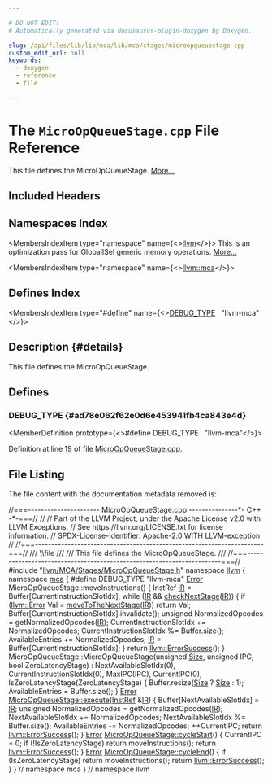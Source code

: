 ```yaml
---

# DO NOT EDIT!
# Automatically generated via docusaurus-plugin-doxygen by Doxygen.

slug: /api/files/lib/lib/mca/lib/mca/stages/microopqueuestage-cpp
custom_edit_url: null
keywords:
  - doxygen
  - reference
  - file

---
```





# The `MicroOpQueueStage.cpp` File Reference

<DoxygenPage pluginConfig={pluginConfig}>

This file defines the MicroOpQueueStage. <a href="#details">More...</a>

## Included Headers

<IncludesList>
<IncludesListItem
  filePath="llvm/MCA/Stages/MicroOpQueueStage.h"
  permalink="/docs/api/files/include/include/llvm/include/llvm/mca/include/llvm/mca/stages/microopqueuestage-h"
  isLocal="true" />
</IncludesList>

## Namespaces Index

<MembersIndex>

<MembersIndexItem
  type="namespace"
  name={<><a href="/docs/api/namespaces/llvm">llvm</a></>}>
This is an optimization pass for GlobalISel generic memory operations. <a href="/docs/api/namespaces/llvm/#details">More...</a>
</MembersIndexItem>

<MembersIndexItem
  type="namespace"
  name={<><a href="/docs/api/namespaces/llvm/mca">llvm::mca</a></>}>
</MembersIndexItem>

</MembersIndex>

## Defines Index

<MembersIndex>

<MembersIndexItem
  type="#define"
  name={<><a href="#ad78e062f62e0d6e453941fb4ca843e4d">DEBUG&#95;TYPE</a>&nbsp;&nbsp;&nbsp;&quot;llvm-mca&quot;</>}>
</MembersIndexItem>

</MembersIndex>

## Description {#details}

This file defines the MicroOpQueueStage.

<SectionDefinition>

## Defines

### DEBUG&#95;TYPE {#ad78e062f62e0d6e453941fb4ca843e4d}

<MemberDefinition
  prototype={<>#define DEBUG&#95;TYPE&nbsp;&nbsp;&nbsp;&quot;llvm-mca&quot;</>}>

Definition at line <a href="#l00019">19</a> of file <a href="/docs/api/files/lib/lib/mca/lib/mca/stages/microopqueuestage-cpp">MicroOpQueueStage.cpp</a>.
</MemberDefinition>

</SectionDefinition>

## File Listing

The file content with the documentation metadata removed is:

<ProgramListing>

<Link id="l00001" /><CodeLine lineNumber="1"><span class="doxyHighlightComment">//===---------------------- MicroOpQueueStage.cpp ---------------&#42;- C++ -&#42;-===//</span></CodeLine>
<Link id="l00002" /><CodeLine lineNumber="2"><span class="doxyHighlightComment">//</span></CodeLine>
<Link id="l00003" /><CodeLine lineNumber="3"><span class="doxyHighlightComment">// Part of the LLVM Project, under the Apache License v2.0 with LLVM Exceptions.</span></CodeLine>
<Link id="l00004" /><CodeLine lineNumber="4"><span class="doxyHighlightComment">// See https://llvm.org/LICENSE.txt for license information.</span></CodeLine>
<Link id="l00005" /><CodeLine lineNumber="5"><span class="doxyHighlightComment">// SPDX-License-Identifier: Apache-2.0 WITH LLVM-exception</span></CodeLine>
<Link id="l00006" /><CodeLine lineNumber="6"><span class="doxyHighlightComment">//</span></CodeLine>
<Link id="l00007" /><CodeLine lineNumber="7"><span class="doxyHighlightComment">//===----------------------------------------------------------------------===//</span></CodeLine>
<Link id="l00008" /><CodeLine lineNumber="8"><span class="doxyHighlightComment">/// \\file</span></CodeLine>
<Link id="l00009" /><CodeLine lineNumber="9"><span class="doxyHighlightComment">///</span></CodeLine>
<Link id="l00010" /><CodeLine lineNumber="10"><span class="doxyHighlightComment">/// This file defines the MicroOpQueueStage.</span></CodeLine>
<Link id="l00011" /><CodeLine lineNumber="11"><span class="doxyHighlightComment">///</span></CodeLine>
<Link id="l00012" /><CodeLine lineNumber="12"><span class="doxyHighlightComment">//===----------------------------------------------------------------------===//</span></CodeLine>
<Link id="l00013" /><CodeLine lineNumber="13"></CodeLine>
<Link id="l00014" /><CodeLine lineNumber="14"><span class="doxyHighlightPreprocessor">#include &quot;<a href="/docs/api/files/include/include/llvm/include/llvm/mca/include/llvm/mca/stages/microopqueuestage-h">llvm/MCA/Stages/MicroOpQueueStage.h</a>&quot;</span></CodeLine>
<Link id="l00015" /><CodeLine lineNumber="15"></CodeLine>
<Link id="l00016" /><CodeLine lineNumber="16"><span class="doxyHighlightKeyword">namespace </span><span class="doxyHighlight"><a href="/docs/api/namespaces/llvm">llvm</a> &#123;</span></CodeLine>
<Link id="l00017" /><CodeLine lineNumber="17"><span class="doxyHighlightKeyword">namespace </span><span class="doxyHighlight"><a href="/docs/api/namespaces/llvm/mca">mca</a> &#123;</span></CodeLine>
<Link id="l00018" /><CodeLine lineNumber="18"></CodeLine>
<Link id="l00019" /><CodeLine lineNumber="19" lineLink="#ad78e062f62e0d6e453941fb4ca843e4d"><span class="doxyHighlightPreprocessor">#define DEBUG&#95;TYPE &quot;llvm-mca&quot;</span></CodeLine>
<Link id="l00020" /><CodeLine lineNumber="20"></CodeLine>
<Link id="l00021" /><CodeLine lineNumber="21"><span class="doxyHighlight"><a href="/docs/api/namespaces/llvm/#ac226f3d2b9ca090171a8e0a8cb92c343a902b0d55fddef6f8d651fe1035b7d4bd">Error</a> MicroOpQueueStage::moveInstructions() &#123;</span></CodeLine>
<Link id="l00022" /><CodeLine lineNumber="22"><span class="doxyHighlight">  InstRef <a href="/docs/api/files/lib/lib/codegen/lib/codegen/globalisel/legalizer-cpp/#a05ab4853f7153e537774d02580e761ec">IR</a> = Buffer&#91;CurrentInstructionSlotIdx&#93;;</span></CodeLine>
<Link id="l00023" /><CodeLine lineNumber="23"><span class="doxyHighlight">  </span><span class="doxyHighlightKeywordFlow">while</span><span class="doxyHighlight"> (<a href="/docs/api/files/lib/lib/codegen/lib/codegen/globalisel/legalizer-cpp/#a05ab4853f7153e537774d02580e761ec">IR</a> &amp;&amp; <a href="/docs/api/classes/llvm/mca/stage/#a5ae5aa19b925917430fcdc4ce6edd5ed">checkNextStage</a>(<a href="/docs/api/files/lib/lib/codegen/lib/codegen/globalisel/legalizer-cpp/#a05ab4853f7153e537774d02580e761ec">IR</a>)) &#123;</span></CodeLine>
<Link id="l00024" /><CodeLine lineNumber="24"><span class="doxyHighlight">    </span><span class="doxyHighlightKeywordFlow">if</span><span class="doxyHighlight"> (<a href="/docs/api/classes/llvm/error">llvm::Error</a> Val = <a href="/docs/api/classes/llvm/mca/stage/#a5816a1de7e5ac29482ac337385e120c2">moveToTheNextStage</a>(<a href="/docs/api/files/lib/lib/codegen/lib/codegen/globalisel/legalizer-cpp/#a05ab4853f7153e537774d02580e761ec">IR</a>))</span></CodeLine>
<Link id="l00025" /><CodeLine lineNumber="25"><span class="doxyHighlight">      </span><span class="doxyHighlightKeywordFlow">return</span><span class="doxyHighlight"> Val;</span></CodeLine>
<Link id="l00026" /><CodeLine lineNumber="26"></CodeLine>
<Link id="l00027" /><CodeLine lineNumber="27"><span class="doxyHighlight">    Buffer&#91;CurrentInstructionSlotIdx&#93;.invalidate();</span></CodeLine>
<Link id="l00028" /><CodeLine lineNumber="28"><span class="doxyHighlight">    </span><span class="doxyHighlightKeywordType">unsigned</span><span class="doxyHighlight"> NormalizedOpcodes = getNormalizedOpcodes(<a href="/docs/api/files/lib/lib/codegen/lib/codegen/globalisel/legalizer-cpp/#a05ab4853f7153e537774d02580e761ec">IR</a>);</span></CodeLine>
<Link id="l00029" /><CodeLine lineNumber="29"><span class="doxyHighlight">    CurrentInstructionSlotIdx += NormalizedOpcodes;</span></CodeLine>
<Link id="l00030" /><CodeLine lineNumber="30"><span class="doxyHighlight">    CurrentInstructionSlotIdx %= Buffer.size();</span></CodeLine>
<Link id="l00031" /><CodeLine lineNumber="31"><span class="doxyHighlight">    AvailableEntries += NormalizedOpcodes;</span></CodeLine>
<Link id="l00032" /><CodeLine lineNumber="32"><span class="doxyHighlight">    <a href="/docs/api/files/lib/lib/codegen/lib/codegen/globalisel/legalizer-cpp/#a05ab4853f7153e537774d02580e761ec">IR</a> = Buffer&#91;CurrentInstructionSlotIdx&#93;;</span></CodeLine>
<Link id="l00033" /><CodeLine lineNumber="33"><span class="doxyHighlight">  &#125;</span></CodeLine>
<Link id="l00034" /><CodeLine lineNumber="34"></CodeLine>
<Link id="l00035" /><CodeLine lineNumber="35"><span class="doxyHighlight">  </span><span class="doxyHighlightKeywordFlow">return</span><span class="doxyHighlight"> <a href="/docs/api/classes/llvm/errorsuccess">llvm::ErrorSuccess</a>();</span></CodeLine>
<Link id="l00036" /><CodeLine lineNumber="36"><span class="doxyHighlight">&#125;</span></CodeLine>
<Link id="l00037" /><CodeLine lineNumber="37"></CodeLine>
<Link id="l00038" /><CodeLine lineNumber="38" lineLink="/docs/api/classes/llvm/mca/microopqueuestage/#ab499734b5001ba59ff6cb26bfbffe3cd"><span class="doxyHighlight">MicroOpQueueStage::MicroOpQueueStage(</span><span class="doxyHighlightKeywordType">unsigned</span><span class="doxyHighlight"> <a href="/docs/api/files/lib/lib/analysis/inlineorder-cpp/#a7ee6f0cb51c3b9056199e9a0001fe8c3a6f6cb72d544962fa333e2e34ce64f719">Size</a>, </span><span class="doxyHighlightKeywordType">unsigned</span><span class="doxyHighlight"> IPC,</span></CodeLine>
<Link id="l00039" /><CodeLine lineNumber="39"><span class="doxyHighlight">                                     </span><span class="doxyHighlightKeywordType">bool</span><span class="doxyHighlight"> ZeroLatencyStage)</span></CodeLine>
<Link id="l00040" /><CodeLine lineNumber="40"><span class="doxyHighlight">    : NextAvailableSlotIdx(0), CurrentInstructionSlotIdx(0), MaxIPC(IPC),</span></CodeLine>
<Link id="l00041" /><CodeLine lineNumber="41"><span class="doxyHighlight">      CurrentIPC(0), IsZeroLatencyStage(ZeroLatencyStage) &#123;</span></CodeLine>
<Link id="l00042" /><CodeLine lineNumber="42"><span class="doxyHighlight">  Buffer.resize(<a href="/docs/api/files/lib/lib/analysis/inlineorder-cpp/#a7ee6f0cb51c3b9056199e9a0001fe8c3a6f6cb72d544962fa333e2e34ce64f719">Size</a> ? <a href="/docs/api/files/lib/lib/analysis/inlineorder-cpp/#a7ee6f0cb51c3b9056199e9a0001fe8c3a6f6cb72d544962fa333e2e34ce64f719">Size</a> : 1);</span></CodeLine>
<Link id="l00043" /><CodeLine lineNumber="43"><span class="doxyHighlight">  AvailableEntries = Buffer.size();</span></CodeLine>
<Link id="l00044" /><CodeLine lineNumber="44"><span class="doxyHighlight">&#125;</span></CodeLine>
<Link id="l00045" /><CodeLine lineNumber="45"></CodeLine>
<Link id="l00046" /><CodeLine lineNumber="46" lineLink="/docs/api/classes/llvm/mca/microopqueuestage/#ab4db56b3ab3cdbb7f70a228efba56839"><span class="doxyHighlight"><a href="/docs/api/classes/llvm/error">Error</a> <a href="/docs/api/classes/llvm/mca/microopqueuestage/#ab4db56b3ab3cdbb7f70a228efba56839">MicroOpQueueStage::execute</a>(<a href="/docs/api/classes/llvm/mca/instref">InstRef</a> &amp;<a href="/docs/api/files/lib/lib/codegen/lib/codegen/globalisel/legalizer-cpp/#a05ab4853f7153e537774d02580e761ec">IR</a>) &#123;</span></CodeLine>
<Link id="l00047" /><CodeLine lineNumber="47"><span class="doxyHighlight">  Buffer&#91;NextAvailableSlotIdx&#93; = <a href="/docs/api/files/lib/lib/codegen/lib/codegen/globalisel/legalizer-cpp/#a05ab4853f7153e537774d02580e761ec">IR</a>;</span></CodeLine>
<Link id="l00048" /><CodeLine lineNumber="48"><span class="doxyHighlight">  </span><span class="doxyHighlightKeywordType">unsigned</span><span class="doxyHighlight"> NormalizedOpcodes = getNormalizedOpcodes(<a href="/docs/api/files/lib/lib/codegen/lib/codegen/globalisel/legalizer-cpp/#a05ab4853f7153e537774d02580e761ec">IR</a>);</span></CodeLine>
<Link id="l00049" /><CodeLine lineNumber="49"><span class="doxyHighlight">  NextAvailableSlotIdx += NormalizedOpcodes;</span></CodeLine>
<Link id="l00050" /><CodeLine lineNumber="50"><span class="doxyHighlight">  NextAvailableSlotIdx %= Buffer.size();</span></CodeLine>
<Link id="l00051" /><CodeLine lineNumber="51"><span class="doxyHighlight">  AvailableEntries -= NormalizedOpcodes;</span></CodeLine>
<Link id="l00052" /><CodeLine lineNumber="52"><span class="doxyHighlight">  ++CurrentIPC;</span></CodeLine>
<Link id="l00053" /><CodeLine lineNumber="53"><span class="doxyHighlight">  </span><span class="doxyHighlightKeywordFlow">return</span><span class="doxyHighlight"> <a href="/docs/api/classes/llvm/errorsuccess">llvm::ErrorSuccess</a>();</span></CodeLine>
<Link id="l00054" /><CodeLine lineNumber="54"><span class="doxyHighlight">&#125;</span></CodeLine>
<Link id="l00055" /><CodeLine lineNumber="55"></CodeLine>
<Link id="l00056" /><CodeLine lineNumber="56" lineLink="/docs/api/classes/llvm/mca/microopqueuestage/#ac32c91c0f03f335f47a7b544895510aa"><span class="doxyHighlight"><a href="/docs/api/classes/llvm/error">Error</a> <a href="/docs/api/classes/llvm/mca/microopqueuestage/#ac32c91c0f03f335f47a7b544895510aa">MicroOpQueueStage::cycleStart</a>() &#123;</span></CodeLine>
<Link id="l00057" /><CodeLine lineNumber="57"><span class="doxyHighlight">  CurrentIPC = 0;</span></CodeLine>
<Link id="l00058" /><CodeLine lineNumber="58"><span class="doxyHighlight">  </span><span class="doxyHighlightKeywordFlow">if</span><span class="doxyHighlight"> (!IsZeroLatencyStage)</span></CodeLine>
<Link id="l00059" /><CodeLine lineNumber="59"><span class="doxyHighlight">    </span><span class="doxyHighlightKeywordFlow">return</span><span class="doxyHighlight"> moveInstructions();</span></CodeLine>
<Link id="l00060" /><CodeLine lineNumber="60"><span class="doxyHighlight">  </span><span class="doxyHighlightKeywordFlow">return</span><span class="doxyHighlight"> <a href="/docs/api/classes/llvm/errorsuccess">llvm::ErrorSuccess</a>();</span></CodeLine>
<Link id="l00061" /><CodeLine lineNumber="61"><span class="doxyHighlight">&#125;</span></CodeLine>
<Link id="l00062" /><CodeLine lineNumber="62"></CodeLine>
<Link id="l00063" /><CodeLine lineNumber="63" lineLink="/docs/api/classes/llvm/mca/microopqueuestage/#a47cc7d70eeaa983f57d0d06b728cce19"><span class="doxyHighlight"><a href="/docs/api/classes/llvm/error">Error</a> <a href="/docs/api/classes/llvm/mca/microopqueuestage/#a47cc7d70eeaa983f57d0d06b728cce19">MicroOpQueueStage::cycleEnd</a>() &#123;</span></CodeLine>
<Link id="l00064" /><CodeLine lineNumber="64"><span class="doxyHighlight">  </span><span class="doxyHighlightKeywordFlow">if</span><span class="doxyHighlight"> (IsZeroLatencyStage)</span></CodeLine>
<Link id="l00065" /><CodeLine lineNumber="65"><span class="doxyHighlight">    </span><span class="doxyHighlightKeywordFlow">return</span><span class="doxyHighlight"> moveInstructions();</span></CodeLine>
<Link id="l00066" /><CodeLine lineNumber="66"><span class="doxyHighlight">  </span><span class="doxyHighlightKeywordFlow">return</span><span class="doxyHighlight"> <a href="/docs/api/classes/llvm/errorsuccess">llvm::ErrorSuccess</a>();</span></CodeLine>
<Link id="l00067" /><CodeLine lineNumber="67"><span class="doxyHighlight">&#125;</span></CodeLine>
<Link id="l00068" /><CodeLine lineNumber="68"></CodeLine>
<Link id="l00069" /><CodeLine lineNumber="69"><span class="doxyHighlight">&#125; </span><span class="doxyHighlightComment">// namespace mca</span></CodeLine>
<Link id="l00070" /><CodeLine lineNumber="70"><span class="doxyHighlight">&#125; </span><span class="doxyHighlightComment">// namespace llvm</span></CodeLine>

</ProgramListing>


</DoxygenPage>
